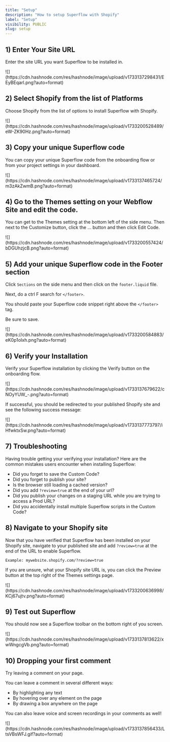 ```yaml
---
title: "Setup"
description: "How to setup Superflow with Shopify"
label: "Setup"
visibility: PUBLIC
slug: setup
---
```


## 1) Enter Your Site URL

Enter the site URL you want Superflow to be installed in.

<Frame>
![](https://cdn.hashnode.com/res/hashnode/image/upload/v1733137298431/EEyBEqarl.png?auto=format)
</Frame>

## 2) Select Shopify from the list of Platforms

Choose Shopify from the list of options to install Superflow with Shopify.

<Frame>
![](https://cdn.hashnode.com/res/hashnode/image/upload/v1733200528489/eW-ZK90Hz.png?auto=format)
</Frame>



## 3) Copy your unique Superflow code

You can copy your unique Superflow code from the onboarding flow or from your project settings in your dashboard.

<Frame>
![](https://cdn.hashnode.com/res/hashnode/image/upload/v1733137465724/m3zAkZwmB.png?auto=format)
</Frame>

## 4) Go to the Themes setting on your Webflow Site and edit the code.

You can get to the Themes setting at the bottom left of the side menu. Then next to the Customize button, click the ... button and then click Edit Code.

<Frame>
![](https://cdn.hashnode.com/res/hashnode/image/upload/v1733200557424/bDGUhzjcB.png?auto=format)
</Frame>



## 5) Add your unique Superflow code in the Footer section

Click `Sections` on the side menu and then click on the `footer.liquid` file.

Next, do a ctrl F search for `</footer>`. 

You should paste your Superflow code snippet right above the `</footer>` tag. 

Be sure to save.

<Frame>
![](https://cdn.hashnode.com/res/hashnode/image/upload/v1733200584883/eK0p1oIxh.png?auto=format)
</Frame>


## 6) Verify your Installation

Verify your Superflow installation by clicking the Verify button on the onboarding flow.

<Frame>
![](https://cdn.hashnode.com/res/hashnode/image/upload/v1733137679622/cNOyYUW_-.png?auto=format)
</Frame>

If successful, you should be redirected to your published Shopify site and see the following success message:

<Frame>
![](https://cdn.hashnode.com/res/hashnode/image/upload/v1733137773797/iHfwktxSw.png?auto=format)
</Frame>

## 7) Troubleshooting

Having trouble getting your verifying your installation? Here are the common mistakes users encounter when installing Superflow:

 - Did you forget to save the Custom Code?
 - Did you forget to publish your site?
 - Is the browser still loading a cached version?
 - Did you add `?review=true` at the end of your url?
 - Did you publish your changes on a staging URL while you are trying to access a Prod URL?
 - Did you accidentally install multiple Superflow scripts in the Custom Code?


## 8) Navigate to your Shopify site 

Now that you have verified that Superflow has been installed on your Shopify site, navigate to your published site and add `?review=true` at the end of the URL to enable Superflow. 

`Example: mywebsite.shopify.com/?review=true`

If you are unsure, what your Shopify site URL is, you can click the Preview button at the top right of the Themes settings page.

<Frame>
![](https://cdn.hashnode.com/res/hashnode/image/upload/v1733200636998/KCj67ujtv.png?auto=format)
</Frame>



## 9) Test out Superflow

You should now see a Superflow toolbar on the bottom right of you screen.

<Frame>
![](https://cdn.hashnode.com/res/hashnode/image/upload/v1733137813622/xwWngcgVb.png?auto=format)
</Frame>




## 10) Dropping your first comment
Try leaving a comment on your page.

You can leave a comment in several different ways:
- By highlighting any text
- By hovering over any element on the page
- By drawing a box anywhere on the page

You can also leave voice and screen recordings in your comments as well!

<Frame>
![](https://cdn.hashnode.com/res/hashnode/image/upload/v1733137856433/LtsVBsWFJ.gif?auto=format)
</Frame>

